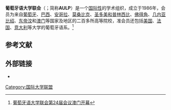 '''葡萄牙语大学联会'''（{{lang-pt|'''Associação das Universidades de Língua Portuguesa'''}}；简称'''AULP'''）是一个[[国际|国际性]]的学术组织，成立于1986年，会员为来自[[葡萄牙|葡萄牙]]、[[巴西|巴西]]、[[安哥拉|安哥拉]]、[[莫桑比克|莫桑比克]]、[[圣多美和普林西比|圣多美和普林西比]]、[[佛得角|佛得角]]、[[几内亚比绍|几内亚比绍]]、[[东帝汶|东帝汶]]和[[澳门|澳门]]等国家及地区的二百多所高等院校，准会员还包括[[美国|美国]]、[[法国|法国]]、[[意大利|意大利]]等大学的葡萄牙语系。<ref>[http://news.china.com.cn/live/2014-09/18/content_28825243.htm 葡萄牙语大学联会第24届会议澳门开幕]</ref> 

==参考文献==
{{reflist}}

== 外部链接 ==
*{{Official website|1=http://aulp.org/ }}

[[Category:国际大学联盟|Category:国际大学联盟]]